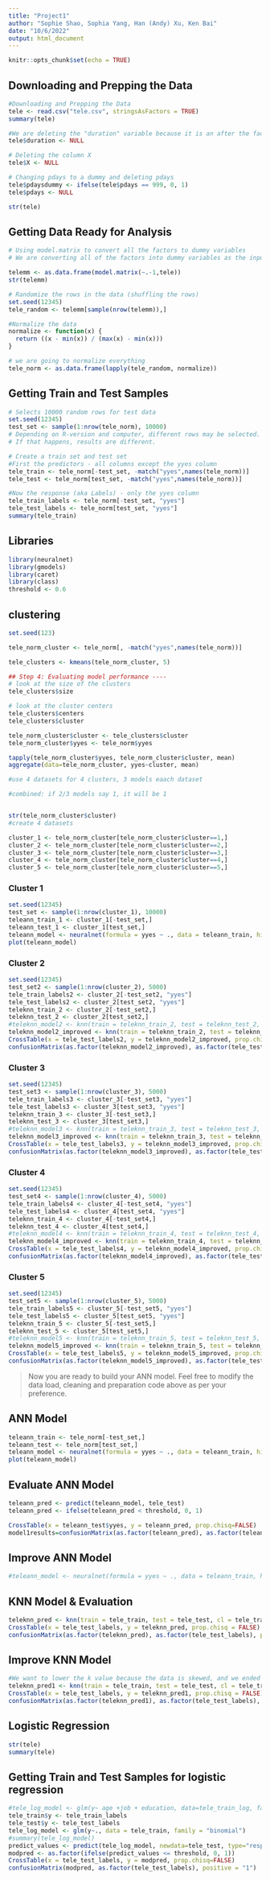 ```yaml
---
title: "Project1"
author: "Sophie Shao, Sophia Yang, Han (Andy) Xu, Ken Bai"
date: "10/6/2022"
output: html_document
---
```


```r
knitr::opts_chunk$set(echo = TRUE)
```

## Downloading and Prepping the Data

```r
#Downloading and Prepping the Data
tele <- read.csv("tele.csv", stringsAsFactors = TRUE)
summary(tele)

#We are deleting the "duration" variable because it is an after the fact measurement. We only should be using variables that we know before the call
tele$duration <- NULL

# Deleting the column X
tele$X <- NULL

# Changing pdays to a dummy and deleting pdays
tele$pdaysdummy <- ifelse(tele$pdays == 999, 0, 1)
tele$pdays <- NULL

str(tele)
```

## Getting Data Ready for Analysis


```r
# Using model.matrix to convert all the factors to dummy variables
# We are converting all of the factors into dummy variables as the input into knn has to be numeric

telemm <- as.data.frame(model.matrix(~.-1,tele))
str(telemm)

# Randomize the rows in the data (shuffling the rows)
set.seed(12345)
tele_random <- telemm[sample(nrow(telemm)),]

#Normalize the data
normalize <- function(x) {
  return ((x - min(x)) / (max(x) - min(x)))
}

# we are going to normalize everything 
tele_norm <- as.data.frame(lapply(tele_random, normalize))
```


## Getting Train and Test Samples

```r
# Selects 10000 random rows for test data
set.seed(12345)
test_set <- sample(1:nrow(tele_norm), 10000)
# Depending on R-version and computer, different rows may be selected. 
# If that happens, results are different. 

# Create a train set and test set
#First the predictors - all columns except the yyes column
tele_train <- tele_norm[-test_set, -match("yyes",names(tele_norm))]
tele_test <- tele_norm[test_set, -match("yyes",names(tele_norm))]

#Now the response (aka Labels) - only the yyes column
tele_train_labels <- tele_norm[-test_set, "yyes"]
tele_test_labels <- tele_norm[test_set, "yyes"]
summary(tele_train)
```

## Libraries
```r
library(neuralnet)
library(gmodels)
library(caret)
library(class)
threshold <- 0.6
```

## clustering

```r

set.seed(123)

tele_norm_cluster <- tele_norm[, -match("yyes",names(tele_norm))]

tele_clusters <- kmeans(tele_norm_cluster, 5)

## Step 4: Evaluating model performance ----
# look at the size of the clusters
tele_clusters$size

# look at the cluster centers
tele_clusters$centers
tele_clusters$cluster

tele_norm_cluster$cluster <- tele_clusters$cluster
tele_norm_cluster$yyes <- tele_norm$yyes

tapply(tele_norm_cluster$yyes, tele_norm_cluster$cluster, mean)
aggregate(data=tele_norm_cluster, yyes~cluster, mean)

#use 4 datasets for 4 clusters, 3 models eaach dataset

#combined: if 2/3 models say 1, it will be 1


str(tele_norm_cluster$cluster)
#create 4 datasets

cluster_1 <- tele_norm_cluster[tele_norm_cluster$cluster==1,]
cluster_2 <- tele_norm_cluster[tele_norm_cluster$cluster==2,]
cluster_3 <- tele_norm_cluster[tele_norm_cluster$cluster==3,]
cluster_4 <- tele_norm_cluster[tele_norm_cluster$cluster==4,]
cluster_5 <- tele_norm_cluster[tele_norm_cluster$cluster==5,]
```


### Cluster 1

```r
set.seed(12345)
test_set <- sample(1:nrow(cluster_1), 10000) 
teleann_train_1 <- cluster_1[-test_set,]
teleann_test_1 <- cluster_1[test_set,]
teleann_model <- neuralnet(formula = yyes ~ ., data = teleann_train, hidden=c(5,3))
plot(teleann_model)

```

### Cluster 2

```r
set.seed(12345)
test_set2 <- sample(1:nrow(cluster_2), 5000)
tele_train_labels2 <- cluster_2[-test_set2, "yyes"]
tele_test_labels2 <- cluster_2[test_set2, "yyes"]
teleknn_train_2 <- cluster_2[-test_set2,]
teleknn_test_2 <- cluster_2[test_set2,]
#teleknn_model2 <- knn(train = teleknn_train_2, test = teleknn_test_2, cl = tele_train_labels2, k = sqrt(nrow(teleknn_train_2)))
teleknn_model2_improved <- knn(train = teleknn_train_2, test = teleknn_test_2, cl = tele_train_labels2, k = 5)
CrossTable(x = tele_test_labels2, y = teleknn_model2_improved, prop.chisq = FALSE)
confusionMatrix(as.factor(teleknn_model2_improved), as.factor(tele_test_labels2), positive = "1")
```

### Cluster 3
```r
set.seed(12345)
test_set3 <- sample(1:nrow(cluster_3), 5000)
tele_train_labels3 <- cluster_3[-test_set3, "yyes"]
tele_test_labels3 <- cluster_3[test_set3, "yyes"]
teleknn_train_3 <- cluster_3[-test_set3,]
teleknn_test_3 <- cluster_3[test_set3,]
#teleknn_model3 <- knn(train = teleknn_train_3, test = teleknn_test_3, cl = tele_train_labels3, k = sqrt(nrow(teleknn_train_3)))
teleknn_model3_improved <- knn(train = teleknn_train_3, test = teleknn_test_3, cl = tele_train_labels3, k = 5)
CrossTable(x = tele_test_labels3, y = teleknn_model3_improved, prop.chisq = FALSE)
confusionMatrix(as.factor(teleknn_model3_improved), as.factor(tele_test_labels3), positive = "1")
```

### Cluster 4

```r
set.seed(12345)
test_set4 <- sample(1:nrow(cluster_4), 5000)
tele_train_labels4 <- cluster_4[-test_set4, "yyes"]
tele_test_labels4 <- cluster_4[test_set4, "yyes"]
teleknn_train_4 <- cluster_4[-test_set4,]
teleknn_test_4 <- cluster_4[test_set4,]
#teleknn_model4 <- knn(train = teleknn_train_4, test = teleknn_test_4, cl = tele_train_labels4, k = sqrt(nrow(teleknn_train_4)))
teleknn_model4_improved <- knn(train = teleknn_train_4, test = teleknn_test_4, cl = tele_train_labels4, k = 1)
CrossTable(x = tele_test_labels4, y = teleknn_model4_improved, prop.chisq = FALSE)
confusionMatrix(as.factor(teleknn_model4_improved), as.factor(tele_test_labels4), positive = "1")
```

### Cluster 5

```r
set.seed(12345)
test_set5 <- sample(1:nrow(cluster_5), 5000)
tele_train_labels5 <- cluster_5[-test_set5, "yyes"]
tele_test_labels5 <- cluster_5[test_set5, "yyes"]
teleknn_train_5 <- cluster_5[-test_set5,]
teleknn_test_5 <- cluster_5[test_set5,]
#teleknn_model5 <- knn(train = teleknn_train_5, test = teleknn_test_5, cl = tele_train_labels5, k = sqrt(nrow(teleknn_train_5)))
teleknn_model5_improved <- knn(train = teleknn_train_5, test = teleknn_test_5, cl = tele_train_labels5, k = 1)
CrossTable(x = tele_test_labels5, y = teleknn_model5_improved, prop.chisq = FALSE)
confusionMatrix(as.factor(teleknn_model5_improved), as.factor(tele_test_labels5), positive = "1")
```



> Now you are ready to build your ANN model. Feel free to modify the data load, cleaning and preparation code above as per your preference.

## ANN Model
```r
teleann_train <- tele_norm[-test_set,]
teleann_test <- tele_norm[test_set,]
teleann_model <- neuralnet(formula = yyes ~ ., data = teleann_train, hidden=c(5,3))
plot(teleann_model)
```

## Evaluate ANN Model
```r
teleann_pred <- predict(teleann_model, tele_test)
teleann_pred <- ifelse(teleann_pred < threshold, 0, 1)

CrossTable(x = teleann_test$yyes, y = teleann_pred, prop.chisq=FALSE)
model1results=confusionMatrix(as.factor(teleann_pred), as.factor(teleann_test$yyes), positive = "1")
```

## Improve ANN Model
```r
#teleann_model <- neuralnet(formula = yyes ~ ., data = teleann_train, hidden = 5)
```

## KNN Model & Evaluation
```r
teleknn_pred <- knn(train = tele_train, test = tele_test, cl = tele_train_labels, k = sqrt(nrow(tele_train)))
CrossTable(x = tele_test_labels, y = teleknn_pred, prop.chisq = FALSE)
confusionMatrix(as.factor(teleknn_pred), as.factor(tele_test_labels), positive = "1")
```

## Improve KNN Model
```r
#We want to lower the k value because the data is skewed, and we ended up with k = 70 since it yields the best performing model
teleknn_pred1 <- knn(train = tele_train, test = tele_test, cl = tele_train_labels, k = 70)
CrossTable(x = tele_test_labels, y = teleknn_pred1, prop.chisq = FALSE)
confusionMatrix(as.factor(teleknn_pred1), as.factor(tele_test_labels), positive = "1")
```

## Logistic Regression
```r
str(tele)
summary(tele)
```

## Getting Train and Test Samples for logistic regression
```r
#tele_log_model <- glm(y~ age +job + education, data=tele_train_log, family="binomial")
tele_train$y <- tele_train_labels
tele_test$y <- tele_test_labels
tele_log_model <- glm(y~., data = tele_train, family = "binomial")
#summary(tele_log_model)
predict_values <- predict(tele_log_model, newdata=tele_test, type="response")
modpred <- as.factor(ifelse(predict_values <= threshold, 0, 1))
CrossTable(x = tele_test_labels, y = modpred, prop.chisq=FALSE)
confusionMatrix(modpred, as.factor(tele_test_labels), positive = "1")
```
